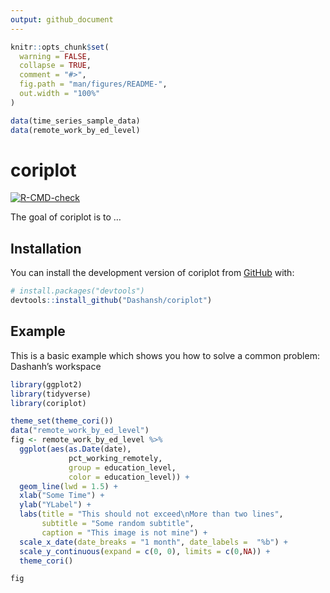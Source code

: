 ```yaml
---
output: github_document
---
```


<!-- README.md is generated from README.Rmd. Please edit that file -->

```r
knitr::opts_chunk$set(
  warning = FALSE,
  collapse = TRUE,
  comment = "#>",
  fig.path = "man/figures/README-",
  out.width = "100%"
)

data(time_series_sample_data)
data(remote_work_by_ed_level)
```

# coriplot

<!-- badges: start -->
[![R-CMD-check](https://github.com/Dashansh/coriplot/actions/workflows/check-standard.yaml/badge.svg)](https://github.com/Dashansh/coriplot/actions/workflows/check-standard.yaml)
<!-- badges: end -->

The goal of coriplot is to ...

## Installation

You can install the development version of coriplot from [GitHub](https://github.com/) with:

``` r
# install.packages("devtools")
devtools::install_github("Dashansh/coriplot")
```

## Example

This is a basic example which shows you how to solve a common problem:
Dashanh's workspace

```r
library(ggplot2)
library(tidyverse)
library(coriplot)

theme_set(theme_cori())
data("remote_work_by_ed_level")
fig <- remote_work_by_ed_level %>%
  ggplot(aes(as.Date(date),
             pct_working_remotely,
             group = education_level,
             color = education_level)) +
  geom_line(lwd = 1.5) +
  xlab("Some Time") +
  ylab("YLabel") +
  labs(title = "This should not exceed\nMore than two lines",
       subtitle = "Some random subtitle",
       caption = "This image is not mine") +
  scale_x_date(date_breaks = "1 month", date_labels =  "%b") + 
  scale_y_continuous(expand = c(0, 0), limits = c(0,NA)) +
  theme_cori()

fig

```

